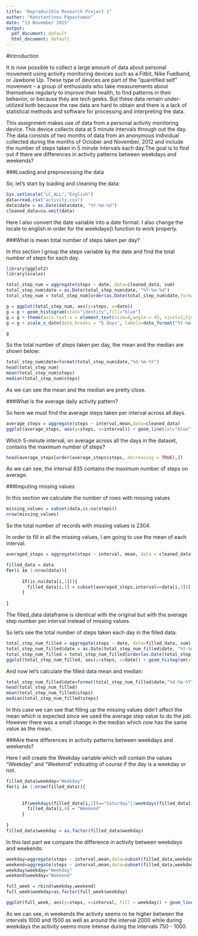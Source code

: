 ```yaml
---
title: "Reproducible Research Project 1"
author: "Konstantinos Papastamos"
date: "13 November 2015"
output:
  pdf_document: default
  html_document: default
---
```


#Introduction

It is now possible to collect a large amount of data about personal movement using activity monitoring devices such as a Fitbit, Nike Fuelband, or Jawbone Up. These type of devices are part of the "quantified self" movement -- a group of enthusiasts who take measurements about themselves regularly to improve their health, to find patterns in their behavior, or because they are tech geeks. But these data remain under-utilized both because the raw data are hard to obtain and there is a lack of statistical methods and software for processing and interpreting the data.

This assignment makes use of data from a personal activity monitoring device. This device collects data at 5 minute intervals through out the day. The data consists of two months of data from an anonymous individual collected during the months of October and November, 2012 and include the number of steps taken in 5 minute intervals each day.The goal is to find out if there are differences in activity patterns between weekdays and weekends?

###Loading and preprocessing the data

So, let's start by loading and cleaning the data:
```r
Sys.setlocale("LC_ALL","English")
data=read.csv("activity.csv")
data$date = as.Date(data$date, "%Y-%m-%d")
cleaned_data=na.omit(data)
```
Here I also convert the date variable into a date format.
I also change the locale to english in order for the weekdays() function to work properly.

###What is mean total number of steps taken per day?

In this section I group the steps variable by the date and find the total number of steps for each day.
```r

library(ggplot2)
library(scales)

total_step_num = aggregate(steps ~ date, data=cleaned_data, sum)
total_step_num$date = as.Date(total_step_num$date, "%Y-%m-%d")
total_step_num = total_step_num[order(as.Date(total_step_num$date,format="%d-%m-%Y")),,drop=FALSE]

g = ggplot(total_step_num, aes(y=steps, x=date)) 
g = g + geom_histogram(stat="identity",fill="blue") 
g = g + theme(axis.text.x = element_text(size=8,angle = 45, vjust=1,hjust=1))
g = g + scale_x_date(date_breaks = "5 days", labels=date_format("%Y-%m-%d"))

g
```

So the total number of steps taken per day, the mean and the median are shown below:
```r
total_step_num$date=format(total_step_num$date,"%d-%m-%Y")
head(total_step_num)
mean(total_step_num$steps)
median(total_step_num$steps)
```
As we can see the mean and the median are pretty close.

###What is the average daily activity pattern?

So here we must find the average steps taken per interval across all days.

```r
average_steps = aggregate(steps ~ interval,mean,data=cleaned_data)
ggplot(average_steps, aes(y=steps, x=interval)) + geom_line(col="blue") + ylab("Average Steps Taken per Interval") + xlab("Intervals")
```

Which 5-minute interval, on average across all the days in the dataset, contains the maximum number of steps?
```r
head(average_steps[order(average_steps$steps, decreasing = TRUE),])
```
As we can see, the interval 835 contains the maximum number of steps on average.

###Imputing missing values

In this section we calculate the number of rows with missing values
```r
missing_values = subset(data,is.na(steps))
nrow(missing_values)
```
So the total number of records with missing values is 2304.

In order to fill in all the missing values, I am going to use the mean of each interval.
```r
averaged_steps = aggregate(steps ~ interval, mean, data = cleaned_data)

filled_data = data
for(i in 1:nrow(data)){
 
      if(is.na(data[i,1])){
        filled_data[i,1] = subset(averaged_steps,interval==data[i,3])[,2]
      } 
  
}
```

The filled_data dataframe is identical with the original but with the average step number per interval instead of missing values.

So let's see the total number of steps taken each day in the filled data:
```r
total_step_num_filled = aggregate(steps ~ date, data=filled_data, sum)
total_step_num_filled$date = as.Date(total_step_num_filled$date, "%Y-%m-%d")
total_step_num_filled = total_step_num_filled[order(as.Date(total_step_num_filled$date,format="%d-%m-%Y")),,drop=FALSE]
ggplot(total_step_num_filled, aes(y=steps, x=date)) + geom_histogram(stat="identity",fill="blue") + theme(axis.text.x = element_text(size=8,angle = 45, vjust=1,hjust=1))+scale_x_date(date_breaks = "5 days", labels=date_format("%Y-%m-%d"))
```

And now let's calculate the filled data mean and median:

```r
total_step_num_filled$date=format(total_step_num_filled$date,"%d-%m-%Y")
head(total_step_num_filled)
mean(total_step_num_filled$steps)
median(total_step_num_filled$steps)
```

In this case we can see that filling up the missing values didn't affect the mean which is expected since we used the average step value to do the job. However there was a small change in the median which now has the same value as the mean.

###Are there differences in activity patterns between weekdays and weekends?

Here I will create the Weekday variable which will contain the values "Weekday" and "Weekend" indicating of course if the day is a weekday or not.
```r
filled_data$weekday="Weekday"
for(i in 1:nrow(filled_data)){
 
  
      if(weekdays(filled_data[i,2])=="Saturday"||weekdays(filled_data[i,2])=="Sunday"){
        filled_data[i,4] = "Weekend"
      } 
  
}
filled_data$weekday = as.factor(filled_data$weekday)
```


In this last part we compare the difference in activity between weekdays and weekends:
```r
weekday=aggregate(steps ~ interval,mean,data=subset(filled_data,weekday=="Weekday"))
weekend=aggregate(steps ~ interval,mean,data=subset(filled_data,weekday=="Weekend"))
weekday$weekday="Weekday"
weekend$weekday="Weekend"

full_week = rbind(weekday,weekend)
full_week$weekday=as.factor(full_week$weekday)

ggplot(full_week, aes(y=steps, x=interval, fill = weekday)) + geom_line(col="blue") + ylab("Average Steps Taken per Interval") + xlab("Intervals") + facet_wrap(~ weekday,ncol=1) + theme(strip.background = element_rect(fill="orange"))
```

As we can see, in weekends the activity seems ro be higher between the intervals 1000 and 1500 as well as around the interval 2000 while during weekdays the activity seems more intense during the intervals 750 - 1000.













